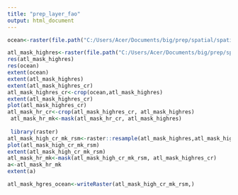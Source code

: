 ```yaml
---
title: "prep_layer_fao"
output: html_document
---
```


```r
ocean<-raster(file.path("C:/Users/Acer/Documents/big/prep/spatial/spatial_ohi_supplement/ocean.tif"))

atl_mask_highres<-raster(file.path("C:/Users/Acer/Documents/big/prep/spatial/atl_mask_highres.tif"))
res(atl_mask_highres)
res(ocean)
extent(ocean)
extent(atl_mask_highres)
extent(atl_mask_highres_cr)
atl_mask_highres_cr<-crop(ocean,atl_mask_highres)
extent(atl_mask_highres_cr)
plot(atl_mask_highres_cr)
atl_mask_hr_cr<-crop(atl_mask_highres_cr, atl_mask_highres)
 atl_mask_hr_mk<-mask(atl_mask_hr_cr, atl_mask_highres)
 
 library(raster)
atl_mask_high_cr_mk_rsm<-raster::resample(atl_mask_highres,atl_mask_highres_cr, resample="bilinear") 
plot(atl_mask_high_cr_mk_rsm)
extent(atl_mask_high_cr_mk_rsm)
atl_mask_hr_mk<-mask(atl_mask_high_cr_mk_rsm, atl_mask_highres_cr)
a<-atl_mask_hr_mk
extent(a)

atl_mask_hgres_ocean<-writeRaster(atl_mask_high_cr_mk_rsm,)
```

